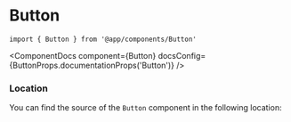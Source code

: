 
# Button

```tsx
import { Button } from '@app/components/Button'
```

<ComponentDocs
    component={Button}
    docsConfig={ButtonProps.documentationProps('Button')}
/>

### Location

You can find the source of the `Button` component in the following location:

<FileTree>
    <FileTree.Folder name="features" defaultOpen>
        <FileTree.Folder name="@app-core" defaultOpen>
            <FileTree.Folder name="components" defaultOpen>
                <FileTree.File name="Button.tsx"  />
            </FileTree.Folder>
        </FileTree.Folder>
    </FileTree.Folder>
</FileTree>
